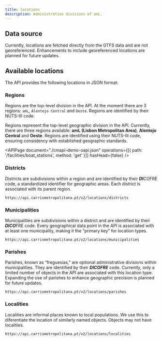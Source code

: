 ```yaml
---
title: locations
description: Administrative divisions of amL.
---
```


## Data source

Currently, locations are fetched directly from the GTFS data and are not georeferenced. Enhancements to include georeferenced locations are planned for future updates.


## Available locations

The API provides the following locations in JSON format:


### Regions

Regions are the top-level division in the API. At the moment there are 3 regions: `amL`, `Àlentejo Central` and `Oeste`. Regions are identified by their NUTS-III code.

Regions represent the top-level geographic division in the API. Currently, there are three regions available: **amL (Lisbon Metropolitan Area)**, **Alentejo Central** and **Oeste**.
Regions are identified using their NUTS-III code, ensuring consistency with established geographic standards.

<APIPage
  document="./cmapi-demo-oapi.json"
  operations={[{ path: '/facilities/boat_stations', method: 'get' }]}
  hasHead={false}
/>

<AutoTypeTable path="./node_modules/@carrismetropolitana/api-types/src/api/locations.ts" name="Region" />


### Districts

Districts are subdivisions within a region and are identified by their ***DI***COFRE code, a standardized identifier for geographic areas. Each district is associated with its parent region.

```
https://api.carrismetropolitana.pt/v2/locations/districts
```

<AutoTypeTable path="./node_modules/@carrismetropolitana/api-types/src/api/locations.ts" name="District" />


### Municipalities

Municipalities are subdivisions within a district and are identified by their ***DICO***FRE code. Every geographical data point in the API is associated with at least one municipality, making it the “primary key” for location types.

```
https://api.carrismetropolitana.pt/v2/locations/municipalities
```

<AutoTypeTable path="./node_modules/@carrismetropolitana/api-types/src/api/locations.ts" name="Municipality" />


### Parishes

Parishes, known as “freguesias,” are optional administrative divisions within municipalities. They are identified by their ***DICOFRE*** code. Currently, only a limited number of objects in the API are associated with this location type.
Expanding the use of parishes to enhance geographic precision is planned for future updates.

```
https://api.carrismetropolitana.pt/v2/locations/parishes
```


### Localities

Localities are informal places known to local populations. We use this to diferentiate the location of similarly named objects. Objects may not have localities.

```
https://api.carrismetropolitana.pt/v2/locations/localities
```

<AutoTypeTable path="./node_modules/@carrismetropolitana/api-types/src/api/locations.ts" name="Locality" />